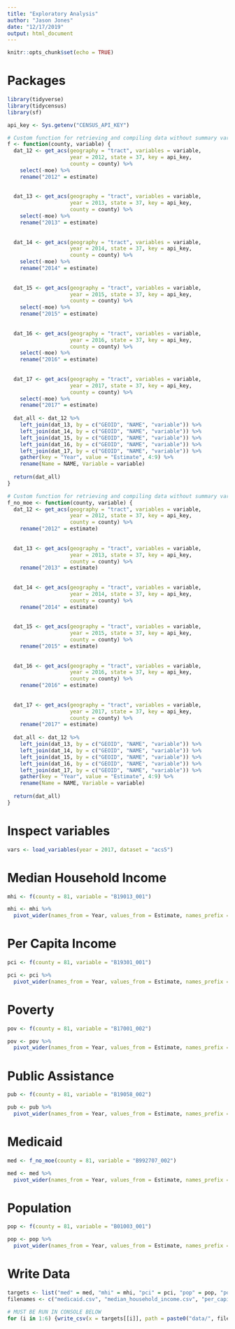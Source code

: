 ```yaml
---
title: "Exploratory Analysis"
author: "Jason Jones"
date: "12/17/2019"
output: html_document
---
```


```r
knitr::opts_chunk$set(echo = TRUE)
```

# Packages

```r
library(tidyverse)
library(tidycensus)
library(sf)

api_key <- Sys.getenv("CENSUS_API_KEY")
```

```r
# Custom function for retrieving and compiling data without summary variable ----
f <- function(county, variable) {
  dat_12 <- get_acs(geography = "tract", variables = variable, 
                    year = 2012, state = 37, key = api_key, 
                    county = county) %>%
    select(-moe) %>%
    rename("2012" = estimate)
  
  
  dat_13 <- get_acs(geography = "tract", variables = variable,
                    year = 2013, state = 37, key = api_key, 
                    county = county) %>%
    select(-moe) %>%
    rename("2013" = estimate)
  
  
  dat_14 <- get_acs(geography = "tract", variables = variable,
                    year = 2014, state = 37, key = api_key, 
                    county = county) %>%
    select(-moe) %>%
    rename("2014" = estimate)
  
  
  dat_15 <- get_acs(geography = "tract", variables = variable,
                    year = 2015, state = 37, key = api_key, 
                    county = county) %>%
    select(-moe) %>%
    rename("2015" = estimate)
  
  
  dat_16 <- get_acs(geography = "tract", variables = variable,
                    year = 2016, state = 37, key = api_key, 
                    county = county) %>%
    select(-moe) %>%
    rename("2016" = estimate)
  
  
  dat_17 <- get_acs(geography = "tract", variables = variable,
                    year = 2017, state = 37, key = api_key, 
                    county = county) %>%
    select(-moe) %>%
    rename("2017" = estimate)
  
  dat_all <- dat_12 %>%
    left_join(dat_13, by = c("GEOID", "NAME", "variable")) %>%
    left_join(dat_14, by = c("GEOID", "NAME", "variable")) %>%
    left_join(dat_15, by = c("GEOID", "NAME", "variable")) %>%
    left_join(dat_16, by = c("GEOID", "NAME", "variable")) %>%
    left_join(dat_17, by = c("GEOID", "NAME", "variable")) %>%
    gather(key = "Year", value = "Estimate", 4:9) %>%
    rename(Name = NAME, Variable = variable)
  
  return(dat_all)
}

# Custom function for retrieving and compiling data without summary variable and moe ----
f_no_moe <- function(county, variable) {
  dat_12 <- get_acs(geography = "tract", variables = variable, 
                    year = 2012, state = 37, key = api_key, 
                    county = county) %>%
    rename("2012" = estimate)
  
  
  dat_13 <- get_acs(geography = "tract", variables = variable,
                    year = 2013, state = 37, key = api_key, 
                    county = county) %>%
    rename("2013" = estimate)
  
  
  dat_14 <- get_acs(geography = "tract", variables = variable,
                    year = 2014, state = 37, key = api_key, 
                    county = county) %>%
    rename("2014" = estimate)
  
  
  dat_15 <- get_acs(geography = "tract", variables = variable,
                    year = 2015, state = 37, key = api_key, 
                    county = county) %>%
    rename("2015" = estimate)
  
  
  dat_16 <- get_acs(geography = "tract", variables = variable,
                    year = 2016, state = 37, key = api_key, 
                    county = county) %>%
    rename("2016" = estimate)
  
  
  dat_17 <- get_acs(geography = "tract", variables = variable,
                    year = 2017, state = 37, key = api_key, 
                    county = county) %>%
    rename("2017" = estimate)
  
  dat_all <- dat_12 %>%
    left_join(dat_13, by = c("GEOID", "NAME", "variable")) %>%
    left_join(dat_14, by = c("GEOID", "NAME", "variable")) %>%
    left_join(dat_15, by = c("GEOID", "NAME", "variable")) %>%
    left_join(dat_16, by = c("GEOID", "NAME", "variable")) %>%
    left_join(dat_17, by = c("GEOID", "NAME", "variable")) %>%
    gather(key = "Year", value = "Estimate", 4:9) %>%
    rename(Name = NAME, Variable = variable)
  
  return(dat_all)
}
```


# Inspect variables

```r
vars <- load_variables(year = 2017, dataset = "acs5")
```


# Median Household Income

```r
mhi <- f(county = 81, variable = "B19013_001")

mhi <- mhi %>%
  pivot_wider(names_from = Year, values_from = Estimate, names_prefix = "survey_year_")
```

# Per Capita Income

```r
pci <- f(county = 81, variable = "B19301_001")

pci <- pci %>%
  pivot_wider(names_from = Year, values_from = Estimate, names_prefix = "survey_year_")
```

# Poverty

```r
pov <- f(county = 81, variable = "B17001_002")

pov <- pov %>%
  pivot_wider(names_from = Year, values_from = Estimate, names_prefix = "survey_year_")
```

# Public Assistance

```r
pub <- f(county = 81, variable = "B19058_002")

pub <- pub %>%
  pivot_wider(names_from = Year, values_from = Estimate, names_prefix = "survey_year_")
```

# Medicaid

```r
med <- f_no_moe(county = 81, variable = "B992707_002")

med <- med %>%
  pivot_wider(names_from = Year, values_from = Estimate, names_prefix = "survey_year_")
```

# Population

```r
pop <- f(county = 81, variable = "B01003_001")

pop <- pop %>%
  pivot_wider(names_from = Year, values_from = Estimate, names_prefix = "survey_year_")
```

# Write Data

```r
targets <- list("med" = med, "mhi" = mhi, "pci" = pci, "pop" = pop, "pov" = pov, "pub" = pub)
filenames <- c("medicaid.csv", "median_household_income.csv", "per_capita_income.csv", "population.csv", "poverty.csv", "public_assistance.csv")

# MUST BE RUN IN CONSOLE BELOW
for (i in 1:6) {write_csv(x = targets[[i]], path = paste0("data/", filenames[[i]]), na = "", append = FALSE)}
```

